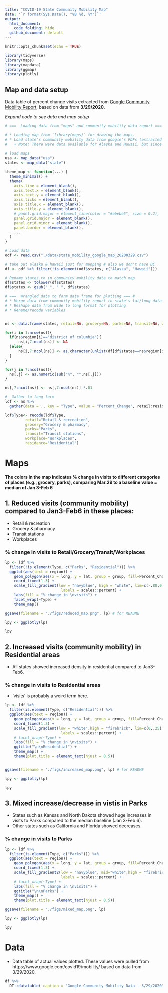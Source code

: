 ```yaml
---
title: "COVID-19 State Community Mobility Map"
date: '`r format(Sys.Date(), "%B %d, %Y")`'
output: 
  html_document:
    code_folding: hide
  github_document: default
---
```


```r
knitr::opts_chunk$set(echo = TRUE)

library(tidyverse)
library(maps)
library(mapdata)
library(ggmap)
library(plotly)

```

## Map and data setup
Data table of percent change visits extracted from [Google Community Mobility Report](https://www.google.com/covid19/mobility/), based on data from **3/29/2020**.

*Expand code to see data and map setup*
```r
# ===  Loading data from "maps" and community mobility data report === #

# * Loading map from `library(maps)` for drawing the maps.
# * Load state's community mobility data from google's PDFs (extracted with `scripts/getdata.R`).
#   + Note: There were data available for Alaska and Hawaii, but since it won't be mapped, they were removed here.
  
# load maps
usa <- map_data("usa")
states <- map_data("state")

theme_map <- function(...) {
  theme_minimal() +
  theme(
    axis.line = element_blank(),
    axis.text.x = element_blank(),
    axis.text.y = element_blank(),
    axis.ticks = element_blank(),
    axis.title.x = element_blank(),
    axis.title.y = element_blank(),
    # panel.grid.major = element_line(color = "#ebebe5", size = 0.2),
    panel.grid.major = element_blank(),    
    panel.grid.minor = element_blank(),
    panel.border = element_blank(),
    ...
  )
}

# Load data
odf <- read.csv("./data/state_mobility_google_map_20200329.csv")

# take out alaska & hawaii just for mapping # also we don't have DC
df <- odf %>% filter(!is.element(odf$states, c("Alaska", "Hawaii"))) 

# Rename states to in community mobility data to match map
df$states <- tolower(df$states)
df$states <- gsub("_", " ", df$states)

# ===  Wrangled data to form data frame for plotting === #
# * Merge data from community mobility report to state's lat/long data frame
# * Reshape data from wide to long format for plotting
# * Rename/recode variables


ns <- data.frame(states, retail=NA, grocery=NA, parks=NA, transit=NA, workplace=NA, residence=NA)

for(i in 1:nrow(ns)){
  if(ns$region[i]=="district of columbia"){
      ns[i,7:ncol(ns)] <- NA
  }else{
      ns[i,7:ncol(ns)] <- as.character(unlist(df[df$states==ns$region[i],2:ncol(df)]))
  }
}

for(j in 7:ncol(ns)){
  ns[,j] <- as.numeric(sub("%", "",ns[,j]))
}

ns[,7:ncol(ns)] <- ns[,7:ncol(ns)] *.01

#  Gather to long form
ldf <- ns %>% 
  gather(data = ., key = "Type", value = "Percent_Change", retail:residence, factor_key = T)

ldf$Type<- recode(ldf$Type,
         retail="Retail & recreation", 
         grocery="Grocery & pharmacy",
         parks="Parks", 
         transit="Transit stations", 
         workplace="Workplaces", 
         residence="Residential")
```

# Maps

**The colors in the map indicates % change in visits to  different categories of places (e.g., grocery, parks), comparing Mar.29 to a baseline value = median of Jan 3-Feb 6**

## 1. Reduced visits (community mobility) compared to Jan3-Feb6 in these places: 

* Retail & recreation
* Grocery & pharmacy
* Transit stations
* Workplaces

### % change in visits to Retail/Grocery/Transit/Workplaces
```r
lp <- ldf %>% 
  filter(!is.element(Type, c("Parks", "Residential"))) %>%
  ggplot(aes(text = region)) + 
    geom_polygon(aes(x = long, y = lat, group = group, fill=Percent_Change), color = "grey80") + 
    coord_fixed(1.3) +
    scale_fill_gradient(low = "navyblue", high = "white", lim=c(-.80,0),
                         labels = scales::percent) +
    labs(fill = "% change in \nvisits") +
    facet_wrap(~Type) +
    theme_map()

ggsave(filename = "./figs/reduced_map.png", lp) # for README

lpy <- ggplotly(lp)

lpy
```

## 2. Increased visits (community mobility) in Residential areas

* All states showed increased density in residential compared to Jan3-Feb6.

### % change in visits to Residential areas

* 'visits' is probably a weird term here. 

```r
lp <- ldf %>% 
  filter(is.element(Type, c("Residential"))) %>%
  ggplot(aes(text = region)) + 
    geom_polygon(aes(x = long, y = lat, group = group, fill=Percent_Change), color = "grey80") + 
    coord_fixed(1.3) +
    scale_fill_gradient(low = "white",high = "firebrick", lim=c(0,.25),
                         labels = scales::percent) +
    # facet_wrap(~Type) + 
    labs(fill = "% change in \nvisits") +
    ggtitle("\n\nResidential") +
    theme_map() +
    theme(plot.title = element_text(hjust = 0.5))


ggsave(filename = "./figs/increased_map.png", lp) # for README

lpy <- ggplotly(lp)

lpy
```

## 3. Mixed increase/decrease in vistis in Parks 

* States such as Kansas and North Dakota showed huge increases in visits to Parks compared to the median baseline (Jan 3-Feb 6). 
* Other states such as California and Florida showed decreases. 

### % change in visits to Parks
```r
lp <- ldf %>% 
  filter(is.element(Type, c("Parks"))) %>%
  ggplot(aes(text = region)) + 
    geom_polygon(aes(x = long, y = lat, group = group, fill=Percent_Change), color = "grey80") + 
    coord_fixed(1.3) +
    scale_fill_gradient2(low = "navyblue", mid="white",high = "firebrick", lim=c(-.8,1.3),
                         labels = scales::percent) +
    # facet_wrap(~Type) + 
    labs(fill = "% change in \nvisits") +
    ggtitle("\n\nParks") +
    theme_map() +
    theme(plot.title = element_text(hjust = 0.5))

ggsave(filename = "./figs/mixed_map.png", lp)

lpy <- ggplotly(lp)

lpy
```



# Data

* Data table of actual values plotted. These values were pulled from https://www.google.com/covid19/mobility/ based on data from 3/29/2020.

```r
df %>%
  DT::datatable( caption = "Google Community Mobility Data - 3/29/2020") 
```

